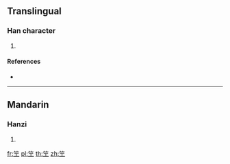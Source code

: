{{character info/new}}
==Translingual==

===Han character===
{{Han char|rn=118|rad=竹|as=03|sn=9|four=88104|canj=HM}}

# {{defn|Han|sort=竹03}}

====References====
* {{Han ref|kx=0878.081|dkj=25860|dj=1306.210|hdz=52948.050|uh=7B01|ud=31489|bh=D043|bd=53315}}

----

==Mandarin==

===Hanzi===
{{cmn-hanzi|pin=[[zhú]] ([[zhu2]])|wg=chu<sup>2</sup>}}

# {{defn|lang=cmn|sort=竹03}}

[[fr:笁]]
[[pl:笁]]
[[th:笁]]
[[zh:笁]]